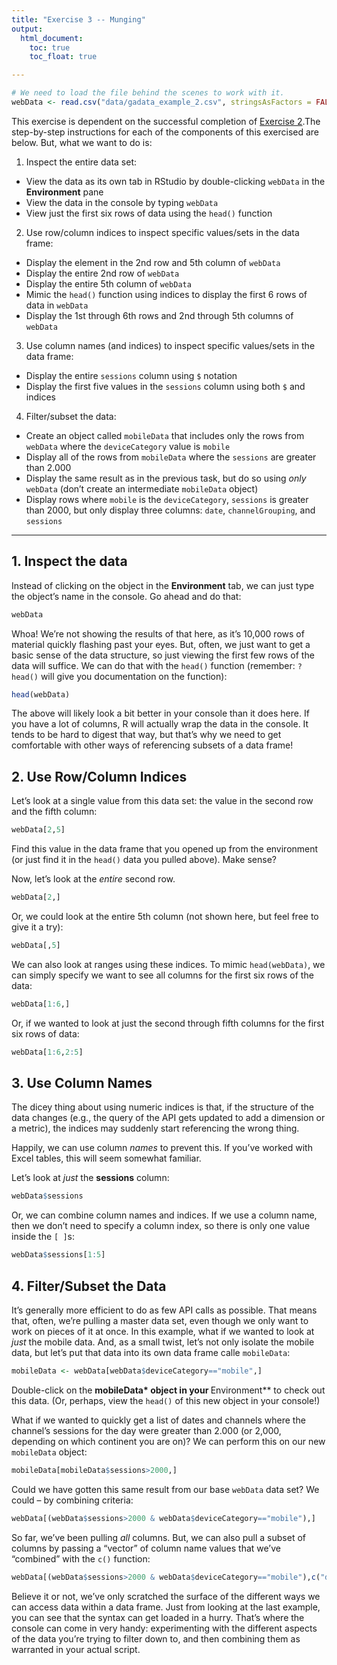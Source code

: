 ```yaml
---
title: "Exercise 3 -- Munging"
output:
  html_document:
    toc: true
    toc_float: true

---
```


```r
# We need to load the file behind the scenes to work with it.
webData <- read.csv("data/gadata_example_2.csv", stringsAsFactors = FALSE)
```

This exercise is dependent on the successful completion of [Exercise 2](exercise2-io.html).The step-by-step instructions for each of the components of this exercised are below. But, what we want to do is:

1. Inspect the entire data set:
  + View the data as its own tab in RStudio by double-clicking `webData` in the **Environment** pane
  + View the data in the console by typing `webData`
  + View just the first six rows of data using the `head()` function
2. Use row/column indices to inspect specific values/sets in the data frame:
  + Display the element in the 2nd row and 5th column of `webData`
  + Display the entire 2nd row of `webData`
  + Display the entire 5th column of `webData`
  + Mimic the `head()` function using indices to display the first 6 rows of data in `webData`
  + Display the 1st through 6th rows and 2nd through 5th columns of `webData`
3. Use column names (and indices) to inspect specific values/sets in the data frame:
  + Display the entire `sessions` column using `$` notation
  + Display the first five values in the `sessions` column using both `$` and indices
4. Filter/subset the data:
  + Create an object called `mobileData` that includes only the rows from `webData` where the `deviceCategory` value is `mobile`
  + Display all of the rows from `mobileData` where the `sessions` are greater than 2.000
  + Display the same result as in the previous task, but do so using _only_ `webData` (don't create an intermediate `mobileData` object)
  + Display rows where `mobile` is the `deviceCategory`, `sessions` is greater than 2000, but only display three columns: `date`, `channelGrouping`, and `sessions`
  
-------------

## 1. Inspect the data
Instead of clicking on the object in the **Environment** tab, we can just type the object's name in the console. Go ahead and do that:
```r
webData
```
Whoa! We're not showing the results of that here, as it's 10,000 rows of material quickly flashing past your eyes. But, often, we just want to get a basic sense of the data structure, so just viewing the first few rows of the data will suffice. We can do that with the `head()` function (remember: `?head()` will give you documentation on the function):

```r
head(webData)
```

The above will likely look a bit better in your console than it does here. If you have a lot of columns, R will actually wrap the data in the console. It tends to be hard to digest that way, but that's why we need to get comfortable with other ways of referencing subsets of a data frame!

## 2. Use Row/Column Indices

Let's look at a single value from this data set: the value in the second row and the fifth column:
```r
webData[2,5]
```
Find this value in the data frame that you opened up from the environment (or just find it in the `head()` data you pulled above). Make sense?

Now, let's look at the _entire_ second row.
```r
webData[2,]
```

Or, we could look at the entire 5th column (not shown here, but feel free to give it a try):
```r
webData[,5]
```

We can also look at ranges using these indices. To mimic `head(webData)`, we can simply specify we want to see all columns for the first six rows of the data:
```r
webData[1:6,]
```

Or, if we wanted to look at just the second through fifth columns for the first six rows of data:
```r
webData[1:6,2:5]
```

## 3. Use Column Names
The dicey thing about using numeric indices is that, if the structure of the data changes (e.g., the query of the API gets updated to add a dimension or a metric), the indices may suddenly start referencing the wrong thing.

Happily, we can use column _names_ to prevent this. If you've worked with Excel tables, this will seem somewhat familiar.

Let's look at _just_ the **sessions** column:

```r
webData$sessions
```

Or, we can combine column names and indices. If we use a column name, then we don't need to specify a column index, so there is only one value inside the `[ ]`s:

```r
webData$sessions[1:5]
```

## 4. Filter/Subset the Data
It's generally more efficient to do as few API calls as possible. That means that, often, we're pulling a master data set, even though we only want to work on pieces of it at once. In this example, what if we wanted to look at _just_ the mobile data. And, as a small twist, let's not only isolate the mobile data, but let's put that data into its own data frame calle `mobileData`:
```r
mobileData <- webData[webData$deviceCategory=="mobile",]
```
Double-click on the **mobileData* object in your **Environment** to check out this data. (Or, perhaps, view the `head()` of this new object in your console!)

What if we wanted to quickly get a list of dates and channels where the channel's sessions for the day were greater than 2.000 (or 2,000, depending on which continent you are on)? We can perform this on our new `mobileData` object:

```r
mobileData[mobileData$sessions>2000,]
```

Could we have gotten this same result from our base `webData` data set? We could -- by combining criteria:
```r
webData[(webData$sessions>2000 & webData$deviceCategory=="mobile"),]
```

So far, we've been pulling _all_ columns. But, we can also pull a subset of columns by passing a "vector" of column name values that we've "combined" with the `c()` function:

```r
webData[(webData$sessions>2000 & webData$deviceCategory=="mobile"),c("date","channelGrouping","sessions")]
```

Believe it or not, we've only scratched the surface of the different ways we can access data within a data frame. Just from looking at the last example, you can see that the syntax can get loaded in a hurry. That's where the console can come in very handy: experimenting with the different aspects of the data you're trying to filter down to, and then combining them as warranted in your actual script.